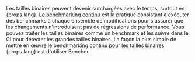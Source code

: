 Les tailles binaires peuvent devenir surchargées avec le temps, surtout en {props.lang}. [Le benchmarking continu][continuous benchmarking] est la pratique consistant à exécuter des benchmarks à chaque ensemble de modifications pour s'assurer que les changements n'introduisent pas de régressions de performance. Vous pouvez traiter les tailles binaires comme un benchmark et les suivre dans le CI pour détecter les grandes tailles binaires. La façon la plus simple de mettre en œuvre le benchmarking continu pour les tailles binaires {props.lang} est d'utiliser Bencher.

[continuous benchmarking]: /fr/docs/explanation/continuous-benchmarking/